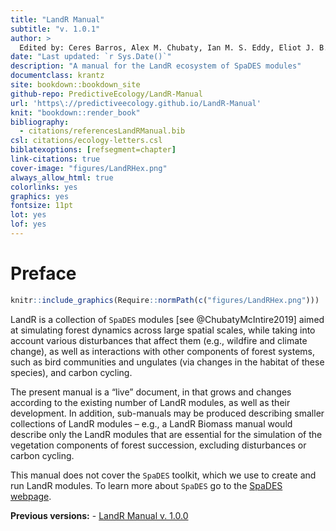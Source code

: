 ```yaml
---
title: "LandR Manual"
subtitle: "v. 1.0.1"
author: >
  Edited by: Ceres Barros, Alex M. Chubaty, Ian M. S. Eddy, Eliot J. B. McIntire
date: "Last updated: `r Sys.Date()`"
description: "A manual for the LandR ecosystem of SpaDES modules"
documentclass: krantz
site: bookdown::bookdown_site
github-repo: PredictiveEcology/LandR-Manual
url: 'https\://predictiveecology.github.io/LandR-Manual'
knit: "bookdown::render_book"
bibliography:
  - citations/referencesLandRManual.bib
csl: citations/ecology-letters.csl
biblatexoptions: [refsegment=chapter]
link-citations: true
cover-image: "figures/LandRHex.png"
always_allow_html: true
colorlinks: yes
graphics: yes
fontsize: 11pt
lot: yes
lof: yes
---
```


<!-- manual version TODO: link to date and commit of manual/project repo -->

# Preface {-}

```r
knitr::include_graphics(Require::normPath(c("figures/LandRHex.png")))
```

LandR is a collection of `SpaDES` modules [see @ChubatyMcIntire2019] aimed at
simulating forest dynamics across large spatial scales, while taking into
account various disturbances that affect them (e.g., wildfire and climate
change), as well as interactions with other components of forest systems, such
as bird communities and ungulates (via changes in the habitat of these species),
and carbon cycling.

The present manual is a "live" document, in that grows and changes according to
the existing number of LandR modules, as well as their development. In addition,
sub-manuals may be produced describing smaller collections of LandR modules --
e.g., a LandR Biomass manual would describe only the LandR modules that are
essential for the simulation of the vegetation components of forest succession,
excluding disturbances or carbon cycling.

This manual does not cover the `SpaDES` toolkit, which we use to create and run
LandR modules. To learn more about `SpaDES` go to the [SpaDES
webpage](https://spades.predictiveecology.org/).

**Previous versions:**
-   [LandR Manual v. 1.0.0](manuals/LandRManual_v1.0.0.pdf)
